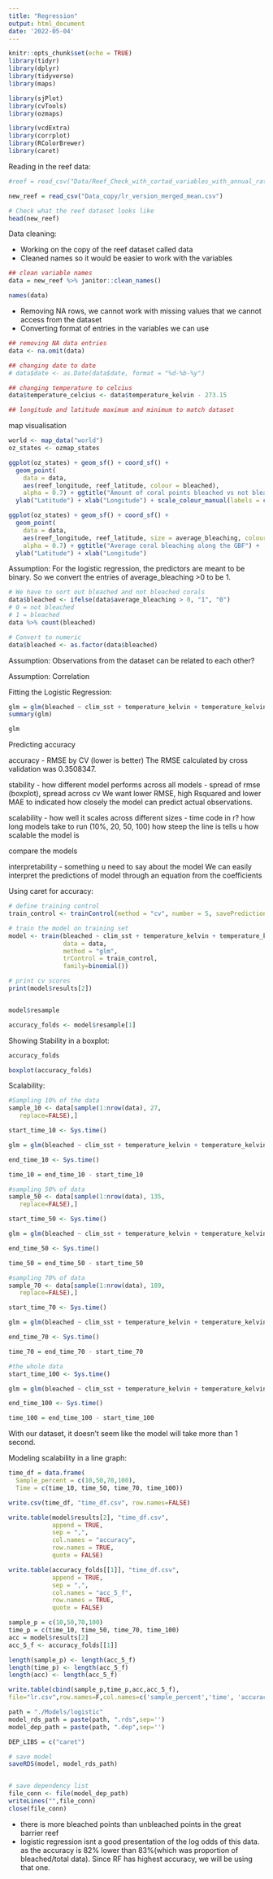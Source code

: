 ```yaml
---
title: "Regression"
output: html_document
date: '2022-05-04'
---
```


```r
knitr::opts_chunk$set(echo = TRUE)
library(tidyr)
library(dplyr)
library(tidyverse)
library(maps)

library(sjPlot)
library(cvTools)
library(ozmaps)

library(vcdExtra)
library(corrplot)
library(RColorBrewer)
library(caret)
```

Reading in the reef data:
```r
#reef = read_csv("Data/Reef_Check_with_cortad_variables_with_annual_rate_of_SST_change.csv")

new_reef = read_csv("Data_copy/lr_version_merged_mean.csv")

# Check what the reef dataset looks like
head(new_reef)
```
Data cleaning: 

- Working on the copy of the reef dataset called data
- Cleaned names so it would be easier to work with the variables

```r
## clean variable names
data = new_reef %>% janitor::clean_names()

names(data)
```
- Removing NA rows, we cannot work with missing values that we cannot access from the dataset
- Converting format of entries in the variables we can use
```r
## removing NA data entries
data <- na.omit(data)

## changing date to date
# data$date <- as.Date(data$date, format = "%d-%b-%y")

## changing temperature to celcius
data$temperature_celcius <- data$temperature_kelvin - 273.15

## longitude and latitude maximum and minimum to match dataset
```

map visualisation
```r
world <- map_data("world")
oz_states <- ozmap_states

ggplot(oz_states) + geom_sf() + coord_sf() +
  geom_point(
    data = data,
    aes(reef_longitude, reef_latitude, colour = bleached),
    alpha = 0.7) + ggtitle("Amount of coral points bleached vs not bleached in the GBF") + 
  ylab("Latitude") + xlab("Longitude") + scale_colour_manual(labels = c("not bleached", "bleached"), values = c("red", "blue"))

ggplot(oz_states) + geom_sf() + coord_sf() +
  geom_point(
    data = data,
    aes(reef_longitude, reef_latitude, size = average_bleaching, colour = average_bleaching),
    alpha = 0.7) + ggtitle("Average coral bleaching along the GBF") + 
  ylab("Latitude") + xlab("Longitude")

```

Assumption: For the logistic regression, the predictors are meant to be binary. So we convert the entries of average_bleaching >0 to be 1.
```r
# We have to sort out bleached and not bleached corals
data$bleached <- ifelse(data$average_bleaching > 0, "1", "0")
# 0 = not bleached
# 1 = bleached
data %>% count(bleached)

# Convert to numeric
data$bleached <- as.factor(data$bleached)
```

Assumption: Observations from the dataset can be related to each other?

Assumption: Correlation 


Fitting the Logistic Regression:

```r
glm = glm(bleached ~ clim_sst + temperature_kelvin + temperature_kelvin_standard_deviation + ssta_frequency + ssta_frequency_standard_deviation + tsa_frequency_standard_deviation + mean_cur, family = binomial, data = data)
summary(glm)

glm
```
Predicting accuracy

accuracy
- RMSE by CV (lower is better)
The RMSE calculated by cross validation was 0.3508347. 

stability
- how different model performs across all models
- spread of rmse (boxplot), spread across cv
We want lower RMSE, high Rsquared and lower MAE to indicated how closely the model can predict actual observations.
  
scalability
- how well it scales across different sizes
- time code in r? how long models take to run (10%, 20, 50, 100)
how steep the line is tells u how scalable the model is

compare the models

interpretability
- something u need to say about the model
We can easily interpret the predictions of model through an equation from the coefficients


Using caret for accuracy:
```r
# define training control
train_control <- trainControl(method = "cv", number = 5, savePredictions = TRUE)

# train the model on training set
model <- train(bleached ~ clim_sst + temperature_kelvin + temperature_kelvin_standard_deviation + ssta_frequency + ssta_frequency_standard_deviation + tsa_frequency_standard_deviation + mean_cur,
               data = data,
               method = "glm",
               trControl = train_control,
               family=binomial())

# print cv scores
print(model$results[2])


model$resample

accuracy_folds <- model$resample[1]


```
Showing Stability in a boxplot:
```r
accuracy_folds 

boxplot(accuracy_folds) 
```



Scalability:
```r
#Sampling 10% of the data
sample_10 <- data[sample(1:nrow(data), 27,
   replace=FALSE),]

start_time_10 <- Sys.time()

glm = glm(bleached ~ clim_sst + temperature_kelvin + temperature_kelvin_standard_deviation + ssta_frequency + ssta_frequency_standard_deviation + tsa_frequency_standard_deviation + mean_cur, family = binomial, data = sample_10)

end_time_10 <- Sys.time()

time_10 = end_time_10 - start_time_10
```

```r
#sampling 50% of data
sample_50 <- data[sample(1:nrow(data), 135,
   replace=FALSE),]

start_time_50 <- Sys.time()

glm = glm(bleached ~ clim_sst + temperature_kelvin + temperature_kelvin_standard_deviation + ssta_frequency + ssta_frequency_standard_deviation + tsa_frequency_standard_deviation + mean_cur, family = binomial, data = sample_50)

end_time_50 <- Sys.time()

time_50 = end_time_50 - start_time_50
```

```r
#sampling 70% of data
sample_70 <- data[sample(1:nrow(data), 189,
   replace=FALSE),]

start_time_70 <- Sys.time()

glm = glm(bleached ~ clim_sst + temperature_kelvin + temperature_kelvin_standard_deviation + ssta_frequency + ssta_frequency_standard_deviation + tsa_frequency_standard_deviation + mean_cur, family = binomial, data = sample_70)

end_time_70 <- Sys.time()

time_70 = end_time_70 - start_time_70
```

```r
#the whole data
start_time_100 <- Sys.time()

glm = glm(bleached ~ clim_sst + temperature_kelvin + temperature_kelvin_standard_deviation + ssta_frequency + ssta_frequency_standard_deviation + tsa_frequency_standard_deviation + mean_cur, family = binomial, data = data)

end_time_100 <- Sys.time()

time_100 = end_time_100 - start_time_100

```
With our dataset, it doesn't seem like the model will take more than 1 second.

Modeling scalability in a line graph:
```r
time_df = data.frame(
  Sample_percent = c(10,50,70,100),
  Time = c(time_10, time_50, time_70, time_100))

write.csv(time_df, "time_df.csv", row.names=FALSE)

write.table(model$results[2], "time_df.csv",
            append = TRUE,
            sep = ",",
            col.names = "accuracy",
            row.names = TRUE,
            quote = FALSE)

write.table(accuracy_folds[[1]], "time_df.csv",
            append = TRUE,
            sep = ",",
            col.names = "acc_5_f",
            row.names = TRUE,
            quote = FALSE)
```

```r
sample_p = c(10,50,70,100)
time_p = c(time_10, time_50, time_70, time_100)
acc = model$results[2]
acc_5_f <- accuracy_folds[[1]]

length(sample_p) <- length(acc_5_f)
length(time_p) <- length(acc_5_f)
length(acc) <- length(acc_5_f)

write.table(cbind(sample_p,time_p,acc,acc_5_f), 
file="lr.csv",row.names=F,col.names=c('sample_percent','time', 'accuracy','accuracy_5_folds'))
```



```r
path = "./Models/logistic"
model_rds_path = paste(path, ".rds",sep='')
model_dep_path = paste(path, ".dep",sep='')

DEP_LIBS = c("caret")

# save model
saveRDS(model, model_rds_path)


# save dependency list
file_conn <- file(model_dep_path)
writeLines("",file_conn)
close(file_conn)
```

- there is more bleached points than unbleached points in the great barrier reef
- logistic regression isnt a good presentation of the log odds of this data. as the accuracy is 82% lower than 83%(which was proportion of bleached/total data). Since RF has highest accuracy, we will be using that one.
